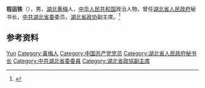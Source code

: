 '''程运铁'''（{{bd|1938年|9月|}}），男，[[湖北|湖北]][[黄梅|黄梅]]人，[[中华人民共和国|中华人民共和国]]政治人物，曾任[[湖北省人民政府|湖北省人民政府]]秘书长，[[中共湖北省委|中共湖北省委]]委员，[[湖北省政协|湖北省政协]]副主席。<ref>{{Cite book|title=中华人民共和国职官志|author=何虎生, 李耀东, 向常福主编|publisher=中国社会出版社|year=2003|isbn=9787800883934|location=北京|pages=}}</ref>

== 参考资料 ==
{{reflist}}

{{中国人物小作品}}

{{Authority control}}
{{DEFAULTSORT:Cheng程}}
[[Category:程姓|Yun]]
[[Category:黃梅人|Category:黃梅人]]
[[Category:中国共产党党员|Category:中国共产党党员]]
[[Category:湖北省人民政府秘书长|Category:湖北省人民政府秘书长]]
[[Category:中共湖北省委委員|Category:中共湖北省委委員]]
[[Category:湖北省政協副主席|Category:湖北省政協副主席]]